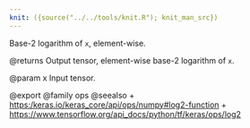 ```yaml
---
knit: ({source("../../tools/knit.R"); knit_man_src})
---
```

Base-2 logarithm of `x`, element-wise.

@returns
    Output tensor, element-wise base-2 logarithm of `x`.

@param x Input tensor.

@export
@family ops
@seealso
+ <https:/keras.io/keras_core/api/ops/numpy#log2-function>
+ <https://www.tensorflow.org/api_docs/python/tf/keras/ops/log2>
